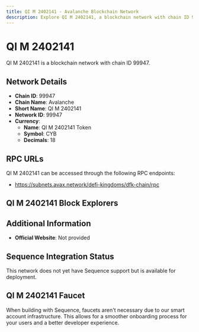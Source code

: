 ```yaml
--- 
title: QI M 2402141 - Avalanche Blockchain Network
description: Explore QI M 2402141, a blockchain network with chain ID 99947. Learn about its native currency, QI M 2402141 Token, and how to interact with the network.
---
```


# QI M 2402141

QI M 2402141 is a blockchain network with chain ID 99947.

## Network Details

- **Chain ID**: 99947
- **Chain Name**: Avalanche
- **Short Name**: QI M 2402141
- **Network ID**: 99947
- **Currency**: 
  - **Name**: QI M 2402141 Token
  - **Symbol**: CYB
  - **Decimals**: 18

## RPC URLs

QI M 2402141 can be accessed through the following RPC endpoints:

- https://subnets.avax.network/defi-kingdoms/dfk-chain/rpc

## QI M 2402141 Block Explorers



## Additional Information

- **Official Website**: Not provided

## Sequence Integration Status

This network does not yet have Sequence support but is available for deployment.

## QI M 2402141 Faucet

When building with Sequence, faucets aren't necessary due to our smart account infrastructure. This allows for a smoother onboarding process for your users and a better developer experience.
